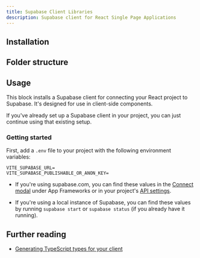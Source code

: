 ```yaml
---
title: Supabase Client Libraries
description: Supabase client for React Single Page Applications
---
```


## Installation

<BlockItem name="supabase-client-react" description="Supabase Client for React SPA" />

## Folder structure

<RegistryBlock itemName="supabase-client-react" />

## Usage

This block installs a Supabase client for connecting your React project to Supabase. It's designed for use in client-side components.

If you've already set up a Supabase client in your project, you can just continue using that existing setup.

### Getting started

First, add a `.env` file to your project with the following environment variables:

```env
VITE_SUPABASE_URL=
VITE_SUPABASE_PUBLISHABLE_OR_ANON_KEY=
```

- If you're using supabase.com, you can find these values in the [Connect modal](https://supabase.com/dashboard/project/_?showConnect=true) under App Frameworks or in your project's [API settings](https://supabase.com/dashboard/project/_/settings/api).

- If you're using a local instance of Supabase, you can find these values by running `supabase start` or `supabase status` (if you already have it running).

## Further reading

- [Generating TypeScript types for your client](https://supabase.com/docs/guides/api/rest/generating-types)
